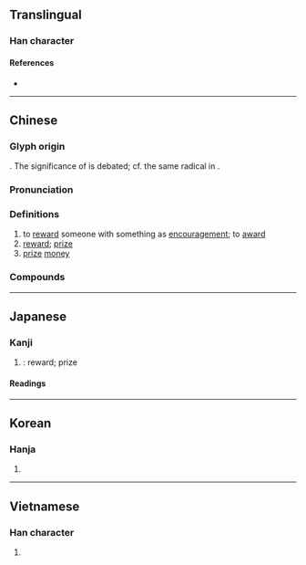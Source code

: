 {{also|奖|奬|奨}}
{{character info}}
==Translingual==
{{Han simplified forms|獎|奨|奖}}

===Han character===
{{Han char|rn=94|rad=犬|as=11|sn=14|four=27430|canj=VIIK|ids=⿱將犬}}

====References====
* {{Han ref|kx=0717.290|dkj=20637|dj=1129.070|hdz=21364.140|uh=734E|ud=29518|bh=BCFA|bd=48378}}

----

==Chinese==
{{zh-forms|s=奖|alt=奬,㢡,奨}}

===Glyph origin===
{{Han etym}}
{{Han compound|將|犬|t2=dog|c1=p|c2=s|ls=psc}}. The significance of {{zh-m|*犬}} is debated; cf. the same radical in {{zh-m|*獻}}.

===Pronunciation===
{{zh-pron
|m=jiǎng
|c=zoeng2
|h=pfs=chióng;gd=jiong3
|j=jion2
|md=ciōng
|mn=qz,tw,xm:chióng/twvk,zz:chiáng/qz,tw:chiúⁿ
|mn_note=chióng/chiáng - literary; chiúⁿ - vernacular
|mn-t=ziang3
|w=
|mc=y
|oc=y
|cat=v,n
}}

===Definitions===
{{zh-hanzi}}

# to [[reward]] someone with something as [[encouragement]]; to [[award]]
# [[reward]]; [[prize]]
# [[prize]] [[money]]

===Compounds===
{{zh-der|保獎|大獎|中獎|愛國獎券|優獎|年終獎金|弘獎|強迫中獎|對獎|兌獎|國光獎章|嘉獎|受獎|得獎|授獎|獎額|獎勵|獲獎|獎贊|普獎|獎牌|敘獎|獎狀|獎品|抽獎|獎勉|神農獎|懲惡獎善|獎借|獎懲|獎飾|獎章|獎金|獎進|獎賞|獎杯|獎掖|獎學金|獎售|獎助|獎券|獎題|普立茲獎|特獎|金鼎獎|開獎|貳獎|頭獎|領獎|葛萊美獎|金馬獎|義大利獎|鵬舉獎章|金像獎|金手套獎|附獎|諾貝爾獎|頒獎|艾美獎|過獎|贈獎|金鐘獎|誇獎|謬獎|褒獎|賚獎|豬肉獎}}

{{zh-cat|Elementary}}

----

==Japanese==

===Kanji===
{{ja-kanji|grade=|rs=犬11}}

# {{alt form of|ja|奨}}: reward; prize

====Readings====
{{ja-readings
|goon=そう<さう
|kanon=しょう<しやう
|kun=すす-める, たす-ける
|nanori=すけ, すすむ, たすく, つとむ
}}

----

==Korean==

===Hanja===
{{ko-hanja|장}}

# {{alt form|ko|奬}}

----

==Vietnamese==

===Han character===
{{vi-readings|reading=tưởng|rs=犬11}}

# {{rfdef|vi|sort=犬11}}